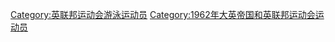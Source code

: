 [[Category:英联邦运动会游泳运动员|Category:英联邦运动会游泳运动员]]
[[Category:1962年大英帝国和英联邦运动会运动员|Category:1962年大英帝国和英联邦运动会运动员]]